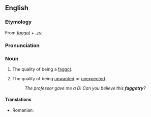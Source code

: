 {{rfc|needs ordinary sense as well, has books cites}}
==English==

===Etymology===
From ''[[faggot]]'' + ''[[-ry]]''.

===Pronunciation===
{{IPA|/'fæɡəʧɹi/}}

===Noun===
{{en-noun|-}}

# {{pejorative|slang}} The quality of being a [[faggot]].
# {{pejorative|slang}} The quality of being [[unwanted]] or [[unexpected]].
#: ''The professor gave me a D! Can you believe this '''faggotry'''?''

====Translations====
{{trans-top|the quality of being a faggot}}
* Romanian: {{t-|ro|poponaritate|f}}
{{trans-bot}}